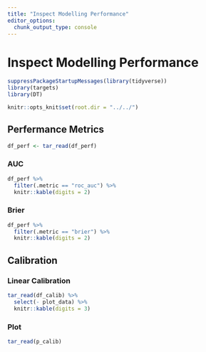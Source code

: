 ```yaml
---
title: "Inspect Modelling Performance"
editor_options: 
  chunk_output_type: console
---
```


# Inspect Modelling Performance

```r
suppressPackageStartupMessages(library(tidyverse))
library(targets)
library(DT)
```

```r
knitr::opts_knit$set(root.dir = "../../")
```

## Perfermance Metrics

```r
df_perf <- tar_read(df_perf)
```


### AUC

```r
df_perf %>%
  filter(.metric == "roc_auc") %>%
  knitr::kable(digits = 2)
```

### Brier

```r
df_perf %>%
  filter(.metric == "brier") %>%
  knitr::kable(digits = 2)
```


## Calibration

### Linear Calibration

```r
tar_read(df_calib) %>%
  select(- plot_data) %>%
  knitr::kable(digits = 3)
```

### Plot

```r
tar_read(p_calib)
```

